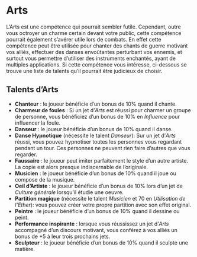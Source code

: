 # Arts

L'Arts est une compétence qui pourrait sembler futile. Cependant, outre vous octroyer un charme certain devant votre public, cette compétence pourrait également s'avérer utile lors de combats. En effet cette compétence peut être utilisée pour chanter des chants de guerre motivant vos alliés, effectuer des danses envoûtantes perturbant vos ennemis, et surtout vous permettre d'utiliser des instruments enchantés, ayant de multiples applications. Si cette compétence vous intéresse, ci-dessous se trouve une liste de talents qu'il pourrait être judicieux de choisir.

## Talents d'Arts

- **Chanteur** : le joueur bénéficie d'un bonus de 10% quand il chante.
- **Charmeur de foules** : Si un jet d'*Arts* est réussi pour charmer un groupe de personne, vous bénéficiez d'un bonus de 10% en *Influence* pour influencer la foule.
- **Danseur** : le joueur bénéficie d'un bonus de 10% quand il danse.
- **Danse Hypnotique** (nécessite le talent *Danseur*): Sur un jet d'*Arts* réussi, vous pouvez hypnotiser toutes les personnes vous regardant pendant un tour. Ces personnes ne peuvent rien faire d'autres que vous regarder.
- **Faussaire** : le joueur peut imiter parfaitement le style d'un autre artiste. La copie est alors presque indiscernable de l'originale.
- **Musicien** : le joueur bénéficie d'un bonus de 10% quand il joue ou compose de la musique.
- **Oeil d'Artiste** : le joueur bénéficie d'un bonus de 10% lors d'un jet de *Culture générale* lorsqu'il étudie une oeuvre.
- **Partition magique** (nécessite le talent *Musicien* et 70 en *Utilisation de l'Ether*): vous pouvez créer votre propre partition avec son effet original.
- **Peintre** : le joueur bénéficie d'un bonus de 10% quand il dessine ou peint. 
- **Performance inspirante** : lorsque vous réussissez un jet d'*Arts* accompagné d'un discours motivant, vous conférez à vos alliés un bonus de +5 à leur trois prochains jets.
- **Sculpteur** : le joueur bénéficie d'un bonus de 10% quand il sculpte une matière. 
